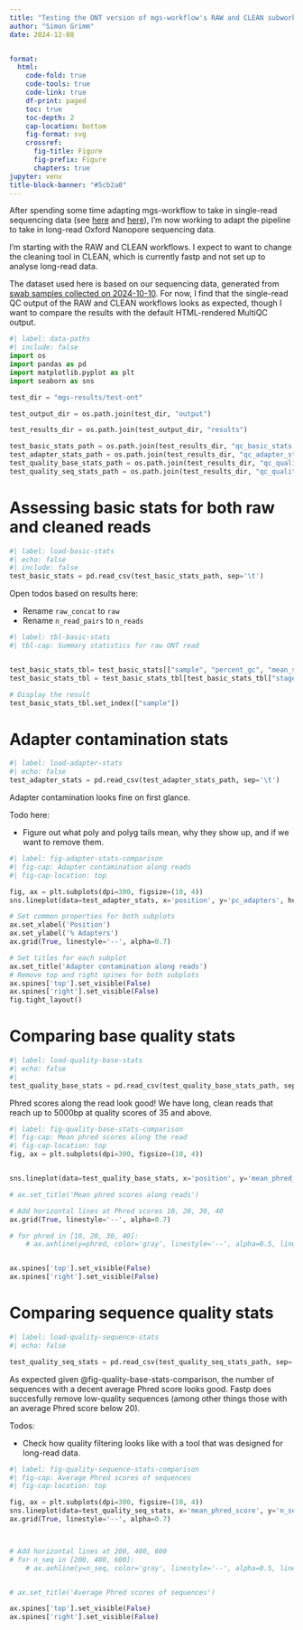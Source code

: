 ```yaml
---
title: "Testing the ONT version of mgs-workflow's RAW and CLEAN subworkflows"
author: "Simon Grimm"
date: 2024-12-08


format:
  html:
    code-fold: true
    code-tools: true
    code-link: true
    df-print: paged
    toc: true
    toc-depth: 2
    cap-location: bottom
    fig-format: svg
    crossref:
      fig-title: Figure
      fig-prefix: Figure
      chapters: true
jupyter: venv
title-block-banner: "#5cb2a0"
---
```


After spending some time adapting mgs-workflow to take in single-read sequencing data (see [here](https://data.securebio.org/simons-notebook/posts/2024-10-24-mgs-single-read-eval/) and [here](https://data.securebio.org/simons-notebook/posts/2024-10-28-mgs-taxonomy-eval/)), I'm now working to adapt the pipeline to take in long-read Oxford Nanopore sequencing data.

I'm starting with the RAW and CLEAN workflows. I expect to want to change the cleaning tool in CLEAN, which is currently fastp and not set up to analyse long-read data.

The dataset used here is based on our sequencing data, generated from [swab samples collected on 2024-10-10](https://data.securebio.org/sampling-metadata/#:~:text=45/h-,2024%2D10%2D10,-MIT). For now, I find that the single-read QC output of the RAW and CLEAN workflows looks as expected, though I want to compare the results with the default HTML-rendered MultiQC output.


```python
#| label: data-paths
#| include: false
import os
import pandas as pd
import matplotlib.pyplot as plt
import seaborn as sns

test_dir = "mgs-results/test-ont"

test_output_dir = os.path.join(test_dir, "output")

test_results_dir = os.path.join(test_output_dir, "results")

test_basic_stats_path = os.path.join(test_results_dir, "qc_basic_stats.tsv")
test_adapter_stats_path = os.path.join(test_results_dir, "qc_adapter_stats.tsv")
test_quality_base_stats_path = os.path.join(test_results_dir, "qc_quality_base_stats.tsv")
test_quality_seq_stats_path = os.path.join(test_results_dir, "qc_quality_sequence_stats.tsv")

```

# Assessing basic stats for both raw and cleaned reads


```python
#| label: load-basic-stats
#| echo: false
#| include: false
test_basic_stats = pd.read_csv(test_basic_stats_path, sep='\t')
```

Open todos based on results here:

- Rename `raw_concat` to `raw`
- Rename `n_read_pairs` to `n_reads`

```python
#| label: tbl-basic-stats
#| tbl-cap: Summary statistics for raw ONT read


test_basic_stats_tbl= test_basic_stats[["sample", "percent_gc", "mean_seq_len", "n_read_pairs", "percent_duplicates", "n_bases_approx", "stage"]]
test_basic_stats_tbl = test_basic_stats_tbl[test_basic_stats_tbl["stage"] == "raw_concat"]

# Display the result
test_basic_stats_tbl.set_index(["sample"])

```


# Adapter contamination stats

```python
#| label: load-adapter-stats
#| echo: false
test_adapter_stats = pd.read_csv(test_adapter_stats_path, sep='\t')
```

Adapter contamination looks fine on first glance.

Todo here:

 - Figure out what poly and polyg tails mean, why they show up, and if we want to remove them.

```python
#| label: fig-adapter-stats-comparison
#| fig-cap: Adapter contamination along reads
#| fig-cap-location: top

fig, ax = plt.subplots(dpi=300, figsize=(10, 4))
sns.lineplot(data=test_adapter_stats, x='position', y='pc_adapters', hue='stage', ax=ax,units="sample", style="adapter", estimator=None, legend=True)

# Set common properties for both subplots
ax.set_xlabel('Position')
ax.set_ylabel('% Adapters')
ax.grid(True, linestyle='--', alpha=0.7)

# Set titles for each subplot
ax.set_title('Adapter contamination along reads')
# Remove top and right spines for both subplots
ax.spines['top'].set_visible(False)
ax.spines['right'].set_visible(False)
fig.tight_layout()
```

# Comparing base quality stats

```python
#| label: load-quality-base-stats
#| echo: false
#|
test_quality_base_stats = pd.read_csv(test_quality_base_stats_path, sep='\t')
```


Phred scores along the read look good! We have long, clean reads that reach up to 5000bp at quality scores of 35 and above.

```python
#| label: fig-quality-base-stats-comparison
#| fig-cap: Mean phred scores along the read
#| fig-cap-location: top
fig, ax = plt.subplots(dpi=300, figsize=(10, 4))


sns.lineplot(data=test_quality_base_stats, x='position', y='mean_phred_score', hue='stage', units="sample", ax=ax,estimator=None, legend=True)

# ax.set_title('Mean phred scores along reads')

# Add horizontal lines at Phred scores 10, 20, 30, 40
ax.grid(True, linestyle='--', alpha=0.7)

# for phred in [10, 20, 30, 40]:
    # ax.axhline(y=phred, color='gray', linestyle='--', alpha=0.5, linewidth=1, zorder=-2)


ax.spines['top'].set_visible(False)
ax.spines['right'].set_visible(False)
```


# Comparing sequence quality stats

```python
#| label: load-quality-sequence-stats
#| echo: false

test_quality_seq_stats = pd.read_csv(test_quality_seq_stats_path, sep='\t')
```

As expected given @fig-quality-base-stats-comparison, the number of sequences with a decent average Phred score looks good. Fastp does succesfully remove low-quality sequences (among other things those with an average Phred score below 20).

Todos:

 - Check how quality filtering looks like with a tool that was designed for long-read data.

```python
#| label: fig-quality-sequence-stats-comparison
#| fig-cap: Average Phred scores of sequences
#| fig-cap-location: top

fig, ax = plt.subplots(dpi=300, figsize=(10, 4))
sns.lineplot(data=test_quality_seq_stats, x='mean_phred_score', y='n_sequences', hue='stage', ax=ax,units="sample", estimator=None, legend=True)
ax.grid(True, linestyle='--', alpha=0.7)



# Add horizontal lines at 200, 400, 600
# for n_seq in [200, 400, 600]:
    # ax.axhline(y=n_seq, color='gray', linestyle='--', alpha=0.5, linewidth=1, zorder=-2)


# ax.set_title('Average Phred scores of sequences')

ax.spines['top'].set_visible(False)
ax.spines['right'].set_visible(False)
```


